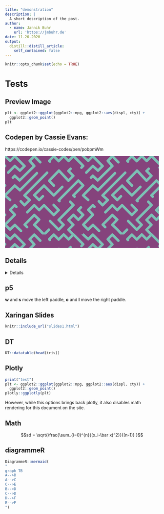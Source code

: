 ```yaml
---
title: "demonstration"
description: |
  A short description of the post.
author:
  - name: Jannik Buhr
    url: 'https://jmbuhr.de'
date: 11-26-2020
output:
  distill::distill_article:
    self_contained: false
---
```


```r
knitr::opts_chunk$set(echo = TRUE)
```

# Tests

## Preview Image

```r
plt <- ggplot2::ggplot(ggplot2::mpg, ggplot2::aes(displ, cty)) +
  ggplot2::geom_point()
plt
```

## Codepen by Cassie Evans:

https://codepen.io/cassie-codes/pen/pobpmWm

<svg width="100%" height="300px" style="background: #85437c">
	<defs>
		<pattern id="sneks" x="0" y="0" width="256" height="256" patternUnits="userSpaceOnUse">
			<g id="snek">
				<polyline fill-rule="evenodd" clip-rule="evenodd" fill="none" stroke="#7cc1b5" stroke-width="8" stroke-linecap="round" stroke-linejoin="round" stroke-miterlimit="10" points=" -3,-2 16.5,15.5 31.5,0.5 63.5,32.5 48.5,47.5 31.5,32.5 -0.5,64.5 16.5,79.5 31.5,64.5 47.5,79.5 95.5,32.5 80.5,15.5 95.5,0.5 127.5,32.5 48.5,111.5 31.5,96.5 -0.5,128.5 16.5,143.5 31.5,127.5 63.5,160.5 80.5,143.5 63.5,128.5 159.5,32.5 144.5,15.5 159.5,0.5 175.5,16.5 192,0 208,16 224,0 256,32 240,48 224,32 207.501,48.501 223.5,64.5 207.5,80.5 176.5,47.5 144.5,80.5 159.5,96.5 175.5,80.5 191.5,96.5 159.5,128.5 127.5,96.5 95.5,127.5 111.5,143.5 127.5,127.5 175.5,176.5 159.5,192.5 127.5,160.5 111.5,176.5 95.5,160.5 63.5,192.5 31.5,160.5 16.5,175.5 31.999,191.483 0,224 16,240 32,225 64,256 80,240 64,224 79.667,208.333 95.5,192.5 111.5,207.5 95.5,224.5 111.5,239.5 127.5,256.5 143.5,240.5 127.5,224.5 143.5,208.5 175.5,240.5 191.5,224.5 175.5,208.5 207.5,176.5 224,160 208,144 191.998,160.998 175.5,144.5 207.5,112.5 240,80 256,96 223.5,128.5 256,160 239.5,176.5 256,192 240,208 224,192 207.5,208.5 223.5,224.5 207.5,240.5 223.5,256.5 240,240 259,259" stroke-dasharray="169.06820068359374 50.500891113281256 169.06820068359374 50.500891113281256 169.06820068359374 50.500891113281256 169.06820068359374 50.500891113281256 169.06820068359374 50.500891113281256 169.06820068359374 50.500891113281256 169.06820068359374 50.500891113281256 169.06820068359374 50.500891113281256 169.06820068359374 50.500891113281256 169.06820068359374 50.500891113281256 169.06820068359374 50.500891113281256 169.06820068359374 50.500891113281256 169.06820068359374 50.500891113281256">
					<animate attributeName="stroke-dashoffset" keyTimes="0;1" values="0;219.569091796875" repeatCount="indefinite" dur="5s"></animate>
				</polyline>
			</g>
			<use xlink:href="#snek" x="0" y="0"></use>
			<use xlink:href="#snek" x="-256" y="0"></use>
			<use xlink:href="#snek" x="256" y="0"></use>
			<use xlink:href="#snek" x="0" y="256"></use>
		</pattern>
	</defs>
	<rect x="0" y="0" width="100%" height="100%" fill="url(#sneks)"></rect>
</svg>


## Details

<details>

```r
print("hello world")
```

</details>

## p5

<script src="https://cdnjs.cloudflare.com/ajax/libs/p5.js/0.7.1/p5.min.js"></script>
<script src="https://cdnjs.cloudflare.com/ajax/libs/p5.js/0.7.1/addons/p5.sound.min.js"></script>
<link rel="stylesheet" type="text/css" href="p5_style.css">
<script src="sketch.js"></script>
<script src="puck.js"></script>
<script src="paddle.js"></script>

**w** and **s** move the left paddle, **o** and **l** move the right paddle.

<div id="sketch-holder">
</div>

## Xaringan Slides

```r
knitr::include_url("slides1.html")
```

## DT

```r
DT::datatable(head(iris))
```

## Plotly


```r
print("test")
plt <- ggplot2::ggplot(ggplot2::mpg, ggplot2::aes(displ, cty)) +
  ggplot2::geom_point()
plotly::ggplotly(plt)
```

However, while this options brings back plotly,
it also disables math rendering for this document on the site.

## Math


$$sd = \sqrt{\frac{\sum_{i=0}^{n}{(x_i-\bar x)^2}}{(n-1)} }$$

## diagrammeR

```r
DiagrammeR::mermaid(
"
graph TB
A-->B
A-->C
C-->E
B-->D
C-->D
D-->F
E-->F
")
```
